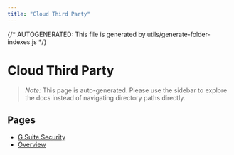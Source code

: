 ```yaml
---
title: "Cloud Third Party"
---
```


{/* AUTOGENERATED: This file is generated by utils/generate-folder-indexes.js */}

# Cloud Third Party

> _Note:_ This page is auto-generated. Please use the sidebar to explore the docs instead of
> navigating directory paths directly.

## Pages

- [G Suite Security](/opsec/old/cloud-third-party/g-suite-security)
- [Overview](/opsec/old/cloud-third-party/overview)
